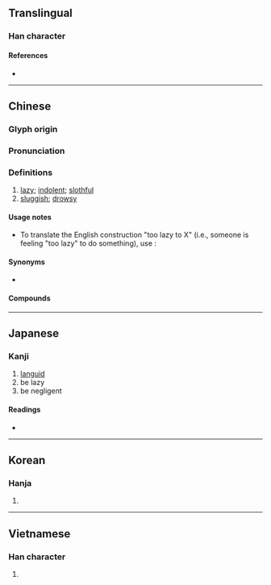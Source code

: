{{also|懒}}
{{character info}}
{{character info|0xF90D}}
{{character info|0x2F8B1}}
==Translingual==

===Han character===
{{Han char|rn=61|rad=心|as=16|sn=19|four=97086|canj=PDLC|ids=⿰忄賴}}

====References====
* {{Han ref|kx=0408.160|dkj=11455|dj=0749.170|hdz=42368.130|uh=61F6|ud=25078|bh=C369|bd=50025}}

----

==Chinese==
{{zh-forms|s=懒|alt=嬾/𰌙,㦨/𰑐-second round simplified,⿰忄阑}}

===Glyph origin===
{{Han etym}}

===Pronunciation===
{{zh-pron
|m=lǎn
|ma=Zh-lan.ogg
|m-s=
|c=laan5
|c-t=
|g=
|h=pfs=lân
|j=
|mb=lǎng
|md=lāng
|mn=lán/nōa
|mn_note=lán - literary; nōa - vernacular
|mn-t=lang6
|w=
|x=
|mc=y
|oc=y
|cat=a
}}

===Definitions===
{{zh-hanzi}}

# [[lazy]]; [[indolent]]; [[slothful]]
# [[sluggish]]; [[drowsy]]

====Usage notes====
* To translate the English construction "too lazy to X" (i.e., someone is feeling "too lazy" to do something), use {{zh-l|懶得}}:
*: {{zh-x|夏天 的 我 '''懶得{de}''' 化妝|I'm too lazy in the summer to put on makeup|ref={{w2|zh|鄭怡}}, {{lang|zh|離家出走}}}}

====Synonyms====
* {{sense|lazy}}
{{zh-syn-saurus|懶惰}}
{{zh-dial|懶惰}}

====Compounds====
{{zh-der|懶音|懶蟲|懶得|懶惰|懶鬼|懶漢|懶猴|懶散|懶洋洋|意懶心慵|意懶心灰|伸懶腰|嚲懶|心灰意懶|心慵意懶|意慵心懶|幫閑鑽懶|幫懶鑽閑|偎慵墮懶|慵懶|好吃懶做|好食懶飛|偷懶|懶腰|懶人植物|懶人|懶懶的|懶骨頭|懶凳|睡懶覺|懶待|樹懶|發懶|痠懶|疏懶|懶髻|懶怠|懶設設|懶架|憊懶|懶婦|懶病|懶黃病|躲懶|鑽懶幫閑|酸懶|脫懶|貪吃懶做|身上發懶}}

{{zh-cat|Elementary}}

----

==Japanese==

===Kanji===
{{ja-kanji|grade=|rs=心16}}

# [[languid]]
# be lazy
# be negligent

====Readings====
* {{ja-readings|on=らん,らい|kun=おこたる,ものうい}}

----

==Korean==

===Hanja===
{{ko-hanja|라||나}}{{attention|ko}}

{{ko-hanja|란||난}}

# {{rfdef|ko|sort=心16}}

----

==Vietnamese==

===Han character===
{{vi-readings|readings=lại,lãn,lớn,lười|rs=心16}}

# {{rfdef|vi|sort=心16}}